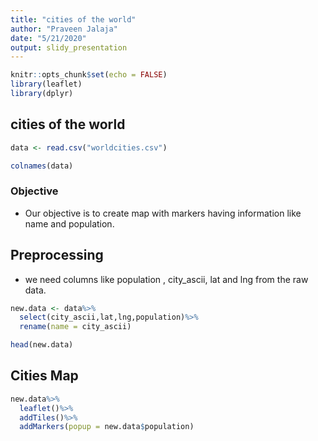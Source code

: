 ---
title: "cities of the world"
author: "Praveen Jalaja"
date: "5/21/2020"
output: slidy_presentation
---

```{r setup, include=FALSE}
knitr::opts_chunk$set(echo = FALSE)
library(leaflet)
library(dplyr)
```

## cities of the world
```{r chuck1, echo=TRUE}

data <- read.csv("worldcities.csv")

colnames(data)

```

### Objective
  - Our objective is to create map with markers having information like name and population.
  

## Preprocessing 

- we need columns like population , city_ascii, lat and lng from the raw data.

```{r chuck2}
new.data <- data%>%
  select(city_ascii,lat,lng,population)%>%
  rename(name = city_ascii)

head(new.data)
```



## Cities Map

```{r cars, echo = TRUE}
new.data%>%
  leaflet()%>%
  addTiles()%>%
  addMarkers(popup = new.data$population)
```

